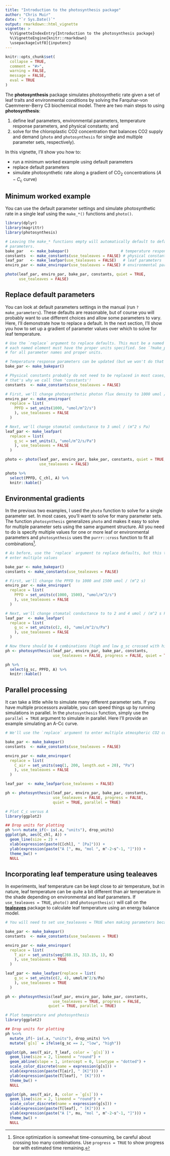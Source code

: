 ```yaml
---
title: "Introduction to the photosynthesis package"
author: "Chris Muir"
date: "`r Sys.Date()`"
output: rmarkdown::html_vignette
vignette: >
  %\VignetteIndexEntry{Introduction to the photosynthesis package}
  %\VignetteEngine{knitr::rmarkdown}
  \usepackage[utf8]{inputenc}
---
```


```r
knitr::opts_chunk$set(
  collapse = TRUE,
  comment = "#>",
  warning = FALSE,
  message = FALSE,
  eval = TRUE
)
```

The **photosynthesis** package simulates photosynthetic rate given a set of leaf traits and environmental conditions by solving the Farquhar-von Caemmerer-Berry C3 biochemical model. There are two main steps to using **photosynthesis**:

1. define leaf parameters, environmental parameters, temperature response parameters, and physical constants; and 
2. solve for the chloroplastic CO2 concentration that balances CO2 supply and demand (`photo` and `photosynthesis` for single and multiple parameter sets, respectively).

In this vignette, I'll show you how to:

- run a minimum worked example using default parameters
- replace default parameters
- simulate photosynthetic rate along a gradient of CO$_2$ concentrations ($A-C_\mathrm{c}$ curve)

## Minimum worked example

You can use the default parameter settings and simulate photosynthetic rate in a single leaf using the `make_*()` functions and `photo()`.

```r

library(dplyr)
library(magrittr)
library(photosynthesis)

# Leaving the make_* functions empty will automatically default to defaults
# parameters.
bake_par   <- make_bakepar()                       # temperature response parameters
constants  <- make_constants(use_tealeaves = FALSE) # physical constants
leaf_par   <- make_leafpar(use_tealeaves = FALSE)   # leaf parameters
enviro_par <- make_enviropar(use_tealeaves = FALSE) # environmental parameters

photo(leaf_par, enviro_par, bake_par, constants, quiet = TRUE,
      use_tealeaves = FALSE)

```

## Replace default parameters

You can look at default parameters settings in the manual (run `?make_parameters`). These defaults are reasonable, but of course you will probably want to use different choices and allow some parameters to vary. Here, I'll demonstrate how to replace a default. In the next section, I'll show you how to set up a gradient of parameter values over which to solve for leaf temperature.

```r

# Use the `replace` argument to replace defaults. This must be a named list, and
# each named element must have the proper units specified. See `?make_parameters`
# for all parameter names and proper units.

# Temperature response parameters can be updated (but we won't do that here)
bake_par <- make_bakepar()

# Physical constants probably do not need to be replaced in most cases,
# that's why we call them 'constants'!
constants  <- make_constants(use_tealeaves = FALSE)

# First, we'll change photosynthetic photon flux density to 1000 umol / (m^2 s)
enviro_par <- make_enviropar(
  replace = list(
    PPFD = set_units(1000, "umol/m^2/s")
    ), use_tealeaves = FALSE
  )

# Next, we'll change stomatal conductance to 3 umol / (m^2 s Pa)
leaf_par <- make_leafpar(
  replace = list(
    g_sc = set_units(3, "umol/m^2/s/Pa")
    ), use_tealeaves = FALSE
  )

photo <- photo(leaf_par, enviro_par, bake_par, constants, quiet = TRUE,
               use_tealeaves = FALSE)

photo %>%
  select(PPFD, C_chl, A) %>%
  knitr::kable()

```

## Environmental gradients

In the previous two examples, I used the `photo` function to solve for a single parameter set. In most cases, you'll want to solve for many parameter sets. The function `photosynthesis` generalizes `photo` and makes it easy to solve for multiple parameter sets using the same argument structure. All you need to do is specify multiple values for one or more leaf or environmental parameters and `photosynthesis` uses the `purrr::cross` function to fit all combinations^[Since optimization is somewhat time-consuming, be careful about crossing too many combinations. Use `progress = TRUE` to show progress bar with estimated time remaining.].

```r

# As before, use the `replace` argument to replace defaults, but this time we
# enter multiple values

bake_par <- make_bakepar()
constants <- make_constants(use_tealeaves = FALSE)

# First, we'll change the PPFD to 1000 and 1500 umol / (m^2 s)
enviro_par <- make_enviropar(
  replace = list(
    PPFD = set_units(c(1000, 1500), "umol/m^2/s")
    ), use_tealeaves = FALSE
  )

# Next, we'll change stomatal conductance to to 2 and 4 umol / (m^2 s Pa)
leaf_par  <- make_leafpar(
  replace = list(
    g_sc = set_units(c(2, 4), "umol/m^2/s/Pa")
    ), use_tealeaves = FALSE
  )

# Now there should be 4 combinations (high and low g_sc crossed with high and low PPFD)
ph <- photosynthesis(leaf_par, enviro_par, bake_par, constants, 
                     use_tealeaves = FALSE, progress = FALSE, quiet = TRUE)

ph %>% 
  select(g_sc, PPFD, A) %>%
  knitr::kable()

```

## Parallel processing

It can take a little while to simulate many different parameter sets. If you have multiple processors available, you can speed things up by running simulations in parallel. In the `photosynthesis` function, simply use the `parallel = TRUE` argument to simulate in parallel. Here I'll provide an example simulating an A-Cc curve.

```r

# We'll use the `replace` argument to enter multiple atmospheric CO2 concentrations

bake_par <- make_bakepar()
constants  <- make_constants(use_tealeaves = FALSE)

enviro_par <- make_enviropar(
  replace = list(
    C_air = set_units(seq(1, 200, length.out = 20), "Pa")
    ), use_tealeaves = FALSE
  )

leaf_par  <- make_leafpar(use_tealeaves = FALSE)

ph <- photosynthesis(leaf_par, enviro_par, bake_par, constants, 
                     use_tealeaves = FALSE, progress = FALSE, 
                     quiet = TRUE, parallel = TRUE)

# Plot C_c versus A
library(ggplot2)

## Drop units for plotting
ph %<>% mutate_if(~ is(.x, "units"), drop_units)
ggplot(ph, aes(C_chl, A)) +
  geom_line(size = 2) +
  xlab(expression(paste(C[chl], " [Pa]"))) +
  ylab(expression(paste("A [", mu, "mol ", m^-2~s^-1, "]"))) +
  theme_bw() +
  NULL

```

## Incorporating leaf temperature using **tealeaves**

In experiments, leaf temperature can be kept close to air temperature, but in nature, leaf temperature can be quite a bit different than air temperature in the shade depending on environmental and leaf parameters. If `use_tealeaves = TRUE`, `photo()` and `photosynthesis()` will call on the [**tealeaves**](https://CRAN.R-project.org/package=tealeaves) package to calculate leaf temperature using an energy balance model. 

```r

# You will need to set use_tealeaves = TRUE when making parameters because additional parameters are needed for tealeaves.

bake_par <- make_bakepar()
constants  <- make_constants(use_tealeaves = TRUE)

enviro_par <- make_enviropar(
  replace = list(
    T_air = set_units(seq(288.15, 313.15, 1), K)
    ), use_tealeaves = TRUE
  )

leaf_par <- make_leafpar(replace = list(
    g_sc = set_units(c(2, 4), umol/m^2/s/Pa)
    ), use_tealeaves = TRUE
  )

ph <- photosynthesis(leaf_par, enviro_par, bake_par, constants, 
                     use_tealeaves = TRUE, progress = FALSE, 
                   quiet = TRUE, parallel = TRUE)

# Plot temperature and photosynthesis
library(ggplot2)

## Drop units for plotting
ph %<>% 
  mutate_if(~ is(.x, "units"), drop_units) %>%
  mutate(`g[s]` = ifelse(g_sc == 2, "low", "high"))

ggplot(ph, aes(T_air, T_leaf, color = `g[s]`)) +
  geom_line(size = 2, lineend = "round") +
  geom_abline(slope = 1, intercept = 0, linetype = "dotted") +
  scale_color_discrete(name = expression(g[s])) +
  xlab(expression(paste(T[air], " [K]"))) +
  ylab(expression(paste(T[leaf], " [K]"))) +
  theme_bw() +
  NULL

ggplot(ph, aes(T_air, A, color = `g[s]`)) +
  geom_line(size = 2, lineend = "round") +
  scale_color_discrete(name = expression(g[s])) +
  xlab(expression(paste(T[leaf], " [K]"))) +
  ylab(expression(paste("A [", mu, "mol ", m^-2~s^-1, "]"))) +
  theme_bw() +
  NULL

```